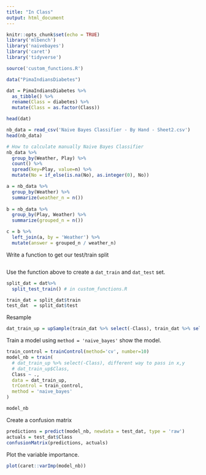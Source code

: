 ```yaml
---
title: "In Class"
output: html_document
---
```


```r
knitr::opts_chunk$set(echo = TRUE)
library('mlbench')
library('naivebayes')
library('caret')
library('tidyverse')

source('custom_functions.R')

data("PimaIndiansDiabetes")

dat = PimaIndiansDiabetes %>% 
  as_tibble() %>%
  rename(Class = diabetes) %>%
  mutate(Class = as.factor(Class))

head(dat)
```


```r
nb_data = read_csv('Naive Bayes Classifier - By Hand - Sheet2.csv')
head(nb_data)
```

```r
# How to calculate manually Naive Bayes Classifier
nb_data %>%
  group_by(Weather, Play) %>%
  count() %>%
  spread(key=Play, value=n) %>%
  mutate(No = if_else(is.na(No), as.integer(0), No))
```



```r
a = nb_data %>%
  group_by(Weather) %>%
  summarize(weather_n = n())
  
b = nb_data %>%
  group_by(Play, Weather) %>%
  summarize(grouped_n = n())

c = b %>%
  left_join(a, by = 'Weather') %>%
  mutate(answer = grouped_n / weather_n)
```






Write a function to get our test/train split
```r

```


Use the function above to create a `dat_train` and `dat_test` set.
```r
split_dat = dat%>%
  split_test_train() # in custom_functions.R

train_dat = split_dat$train
test_dat  = split_dat$test
```

Resample
```r
dat_train_up = upSample(train_dat %>% select(-Class), train_dat %>% select(Class) %>% pull()) 
```


Train a model using `method = 'naive_bayes'` show the model.
```r
train_control = trainControl(method='cv', number=10)
model_nb = train(
  # dat_train_up %>% select(-Class), different way to pass in x,y
  # dat_train_up$Class,
  Class ~ .,
  data = dat_train_up,
  trControl = train_control,
  method = 'naive_bayes'
)

model_nb
```

Create a confusion matrix
```r
predictions = predict(model_nb, newdata = test_dat, type = 'raw')
actuals = test_dat$Class
confusionMatrix(predictions, actuals)
```

Plot the variable importance.
```r
plot(caret::varImp(model_nb))
```

